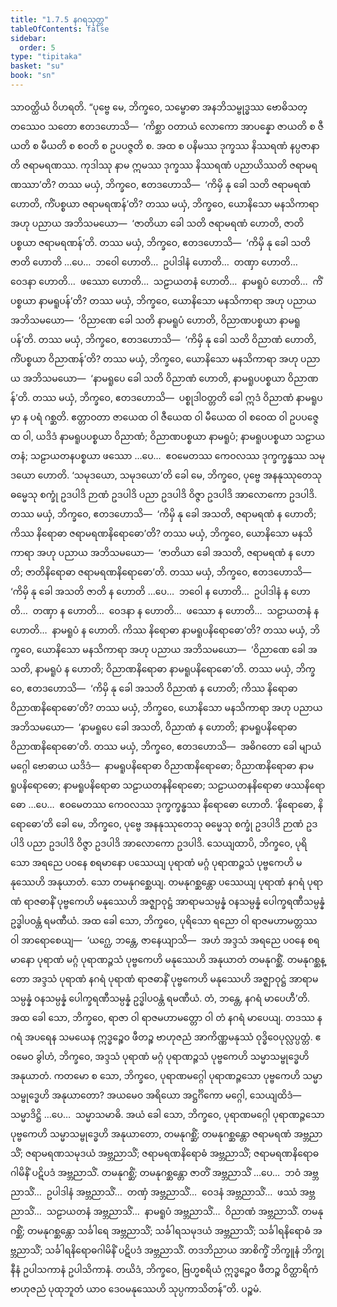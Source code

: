 ```yaml
---
title: "1.7.5 နဂရသုတ္တ"
tableOfContents: false
sidebar:
  order: 5
type: "tipitaka"
basket: "su"
book: "sn"
---
```



<DynamicBreadcrumb />

<Division number="65" book="sn" e="ch" v="18" p="289">

<Paragraph number="466" book="sn">
သာဝတ္ထိယံ ဝိဟရတိ. “ပုဗ္ဗေ မေ, ဘိက္ခဝေ, သမ္ဗောဓာ အနဘိသမ္ဗုဒ္ဓဿ ဗောဓိသတ္တဿေဝ သတော ဧတဒဟောသိ—  ‘ကိစ္ဆာ ဝတာယံ လောကော အာပန္နော ဇာယတိ စ ဇီယတိ စ မီယတိ စ စဝတိ စ ဥပပဇ္ဇတိ စ. အထ စ ပနိမဿ ဒုက္ခဿ နိဿရဏံ နပ္ပဇာနာတိ ဇရာမရဏဿ. ကုဒါဿု နာမ ဣမဿ ဒုက္ခဿ နိဿရဏံ ပညာယိဿတိ ဇရာမရဏဿာ’တိ? တဿ မယှံ, ဘိက္ခဝေ, ဧတဒဟောသိ—  ‘ကိမှိ နု ခေါ သတိ ဇရာမရဏံ ဟောတိ, ကိံပစ္စယာ ဇရာမရဏန်’တိ? တဿ မယှံ, ဘိက္ခဝေ, ယောနိသော မနသိကာရာ အဟု ပညာယ အဘိသမယော—  ‘ဇာတိယာ ခေါ သတိ ဇရာမရဏံ ဟောတိ, ဇာတိပစ္စယာ ဇရာမရဏန်’တိ.
</Paragraph>

<Paragraph number="467" book="sn">
တဿ မယှံ, ဘိက္ခဝေ, ဧတဒဟောသိ—  ‘ကိမှိ နု ခေါ သတိ ဇာတိ ဟောတိ …ပေ…  ဘဝေါ ဟောတိ…  ဥပါဒါနံ ဟောတိ…  တဏှာ ဟောတိ…  ဝေဒနာ ဟောတိ…  ဖဿော ဟောတိ…  သဠာယတနံ ဟောတိ…  နာမရူပံ ဟောတိ…  ကိံပစ္စယာ နာမရူပန်’တိ? တဿ မယှံ, ဘိက္ခဝေ, ယောနိသော မနသိကာရာ အဟု ပညာယ အဘိသမယော—  ‘ဝိညာဏေ ခေါ သတိ နာမရူပံ ဟောတိ, ဝိညာဏပစ္စယာ နာမရူပန်’တိ. တဿ မယှံ, ဘိက္ခဝေ, ဧတဒဟောသိ—  ‘ကိမှိ နု ခေါ သတိ ဝိညာဏံ ဟောတိ, ကိံပစ္စယာ ဝိညာဏန်’တိ? တဿ မယှံ, ဘိက္ခဝေ, ယောနိသော မနသိကာရာ အဟု ပညာယ အဘိသမယော—  ‘နာမရူပေ ခေါ သတိ ဝိညာဏံ ဟောတိ, နာမရူပပစ္စယာ ဝိညာဏန်’တိ.
</Paragraph>

<Paragraph number="468" book="sn">
တဿ မယှံ, ဘိက္ခဝေ, ဧတဒဟောသိ—  ပစ္စုဒါဝတ္တတိ ခေါ ဣဒံ ဝိညာဏံ နာမရူပမှာ န ပရံ ဂစ္ဆတိ. ဧတ္တာဝတာ ဇာယေထ ဝါ ဇီယေထ ဝါ မီယေထ ဝါ စဝေထ ဝါ ဥပပဇ္ဇေထ ဝါ, ယဒိဒံ နာမရူပပစ္စယာ ဝိညာဏံ; ဝိညာဏပစ္စယာ နာမရူပံ; နာမရူပပစ္စယာ သဠာယတနံ; သဠာယတနပစ္စယာ ဖဿော …ပေ…  ဧဝမေတဿ ကေဝလဿ ဒုက္ခက္ခန္ဓဿ သမုဒယော ဟောတိ. ‘သမုဒယော, သမုဒယော’တိ ခေါ မေ, ဘိက္ခဝေ, ပုဗ္ဗေ အနနုဿုတေသု ဓမ္မေသု စက္ခုံ ဥဒပါဒိ ဉာဏံ ဥဒပါဒိ ပညာ ဥဒပါဒိ ဝိဇ္ဇာ ဥဒပါဒိ အာလောကော ဥဒပါဒိ.
</Paragraph>

<Paragraph number="469" book="sn">
တဿ မယှံ, ဘိက္ခဝေ, ဧတဒဟောသိ—  ‘ကိမှိ နု ခေါ အသတိ, ဇရာမရဏံ န ဟောတိ; ကိဿ နိရောဓာ ဇရာမရဏနိရောဓော’တိ? တဿ မယှံ, ဘိက္ခဝေ, ယောနိသော မနသိကာရာ အဟု ပညာယ အဘိသမယော—  ‘ဇာတိယာ ခေါ အသတိ, ဇရာမရဏံ န ဟောတိ; ဇာတိနိရောဓာ ဇရာမရဏနိရောဓော’တိ. တဿ မယှံ, ဘိက္ခဝေ, ဧတဒဟောသိ—  ‘ကိမှိ နု ခေါ အသတိ ဇာတိ န ဟောတိ …ပေ…  ဘဝေါ န ဟောတိ…  ဥပါဒါနံ န ဟောတိ…  တဏှာ န ဟောတိ…  ဝေဒနာ န ဟောတိ…  ဖဿော န ဟောတိ…  သဠာယတနံ န ဟောတိ…  နာမရူပံ န ဟောတိ. ကိဿ နိရောဓာ နာမရူပနိရောဓော’တိ? တဿ မယှံ, ဘိက္ခဝေ, ယောနိသော မနသိကာရာ အဟု ပညာယ အဘိသမယော—  ‘ဝိညာဏေ ခေါ အသတိ, နာမရူပံ န ဟောတိ; ဝိညာဏနိရောဓာ နာမရူပနိရောဓော’တိ.
</Paragraph>

<Paragraph number="470" book="sn">
တဿ မယှံ, ဘိက္ခဝေ, ဧတဒဟောသိ—  ‘ကိမှိ နု ခေါ အသတိ ဝိညာဏံ န ဟောတိ; ကိဿ နိရောဓာ ဝိညာဏနိရောဓော’တိ? တဿ မယှံ, ဘိက္ခဝေ, ယောနိသော မနသိကာရာ အဟု ပညာယ အဘိသမယော—  ‘နာမရူပေ ခေါ အသတိ, ဝိညာဏံ န ဟောတိ; နာမရူပနိရောဓာ ဝိညာဏနိရောဓော’တိ.
</Paragraph>

<Paragraph number="471" book="sn">
တဿ မယှံ, ဘိက္ခဝေ, ဧတဒဟောသိ—  အဓိဂတော ခေါ မျာယံ မဂ္ဂေါ ဗောဓာယ ယဒိဒံ—  နာမရူပနိရောဓာ ဝိညာဏနိရောဓော; ဝိညာဏနိရောဓာ နာမရူပနိရောဓော; နာမရူပနိရောဓာ သဠာယတနနိရောဓော; သဠာယတနနိရောဓာ ဖဿနိရောဓော …ပေ…  ဧဝမေတဿ ကေဝလဿ ဒုက္ခက္ခန္ဓဿ နိရောဓော ဟောတိ. ‘နိရောဓော, နိရောဓော’တိ ခေါ မေ, ဘိက္ခဝေ, ပုဗ္ဗေ အနနုဿုတေသု ဓမ္မေသု စက္ခုံ ဥဒပါဒိ ဉာဏံ ဥဒပါဒိ ပညာ ဥဒပါဒိ ဝိဇ္ဇာ ဥဒပါဒိ အာလောကော ဥဒပါဒိ.
</Paragraph>

<Paragraph number="472" book="sn">
သေယျထာပိ, ဘိက္ခဝေ, ပုရိသော အရညေ ပဝနေ စရမာနော ပဿေယျ ပုရာဏံ မဂ္ဂံ ပုရာဏဉ္ဇသံ ပုဗ္ဗကေဟိ မနုဿေဟိ အနုယာတံ. သော တမနုဂစ္ဆေယျ. တမနုဂစ္ဆန္တော ပဿေယျ ပုရာဏံ နဂရံ ပုရာဏံ ရာဇဓာနိံ ပုဗ္ဗကေဟိ မနုဿေဟိ အဇ္ဈာဝုဋ္ဌံ အာရာမသမ္ပန္နံ ဝနသမ္ပန္နံ ပေါက္ခရဏီသမ္ပန္နံ ဥဒ္ဓါပဝန္တံ ရမဏီယံ. အထ ခေါ သော, ဘိက္ခဝေ, ပုရိသော ရညော ဝါ ရာဇမဟာမတ္တဿ ဝါ အာရောစေယျ—  ‘ယဂ္ဃေ, ဘန္တေ, ဇာနေယျာသိ—  အဟံ အဒ္ဒသံ အရညေ ပဝနေ စရမာနော ပုရာဏံ မဂ္ဂံ ပုရာဏဉ္ဇသံ ပုဗ္ဗကေဟိ မနုဿေဟိ အနုယာတံ တမနုဂစ္ဆိံ. တမနုဂစ္ဆန္တော အဒ္ဒသံ ပုရာဏံ နဂရံ ပုရာဏံ ရာဇဓာနိံ ပုဗ္ဗကေဟိ မနုဿေဟိ အဇ္ဈာဝုဋ္ဌံ အာရာမသမ္ပန္နံ ဝနသမ္ပန္နံ ပေါက္ခရဏီသမ္ပန္နံ ဥဒ္ဓါပဝန္တံ ရမဏီယံ. တံ, ဘန္တေ, နဂရံ မာပေဟီ’တိ. အထ ခေါ သော, ဘိက္ခဝေ, ရာဇာ ဝါ ရာဇမဟာမတ္တော ဝါ တံ နဂရံ မာပေယျ. တဒဿ နဂရံ အပရေန သမယေန ဣဒ္ဓဉ္စေဝ ဖီတဉ္စ ဗာဟုဇညံ အာကိဏ္ဏမနုဿံ ဝုဒ္ဓိဝေပုလ္လပ္ပတ္တံ. ဧဝမေဝ ခွါဟံ, ဘိက္ခဝေ, အဒ္ဒသံ ပုရာဏံ မဂ္ဂံ ပုရာဏဉ္ဇသံ ပုဗ္ဗကေဟိ သမ္မာသမ္ဗုဒ္ဓေဟိ အနုယာတံ.
</Paragraph>

<Paragraph number="473" book="sn">
ကတမော စ သော, ဘိက္ခဝေ, ပုရာဏမဂ္ဂေါ ပုရာဏဉ္ဇသော ပုဗ္ဗကေဟိ သမ္မာသမ္ဗုဒ္ဓေဟိ အနုယာတော? အယမေဝ အရိယော အဋ္ဌင်္ဂိကော မဂ္ဂေါ, သေယျထိဒံ—  သမ္မာဒိဋ္ဌိ …ပေ…  သမ္မာသမာဓိ. အယံ ခေါ သော, ဘိက္ခဝေ, ပုရာဏမဂ္ဂေါ ပုရာဏဉ္ဇသော ပုဗ္ဗကေဟိ သမ္မာသမ္ဗုဒ္ဓေဟိ အနုယာတော, တမနုဂစ္ဆိံ; တမနုဂစ္ဆန္တော ဇရာမရဏံ အဗ္ဘညာသိံ; ဇရာမရဏသမုဒယံ အဗ္ဘညာသိံ; ဇရာမရဏနိရောဓံ အဗ္ဘညာသိံ; ဇရာမရဏနိရောဓဂါမိနိံ ပဋိပဒံ အဗ္ဘညာသိံ. တမနုဂစ္ဆိံ; တမနုဂစ္ဆန္တော ဇာတိံ အဗ္ဘညာသိံ …ပေ…  ဘဝံ အဗ္ဘညာသိံ…  ဥပါဒါနံ အဗ္ဘညာသိံ…  တဏှံ အဗ္ဘညာသိံ…  ဝေဒနံ အဗ္ဘညာသိံ…  ဖဿံ အဗ္ဘညာသိံ…  သဠာယတနံ အဗ္ဘညာသိံ…  နာမရူပံ အဗ္ဘညာသိံ…  ဝိညာဏံ အဗ္ဘညာသိံ. တမနုဂစ္ဆိံ; တမနုဂစ္ဆန္တော သင်္ခါရေ အဗ္ဘညာသိံ; သင်္ခါရသမုဒယံ အဗ္ဘညာသိံ; သင်္ခါရနိရောဓံ အဗ္ဘညာသိံ; သင်္ခါရနိရောဓဂါမိနိံ ပဋိပဒံ အဗ္ဘညာသိံ. တဒဘိညာယ အာစိက္ခိံ ဘိက္ခူနံ ဘိက္ခုနီနံ ဥပါသကာနံ ဥပါသိကာနံ. တယိဒံ, ဘိက္ခဝေ, ဗြဟ္မစရိယံ ဣဒ္ဓဉ္စေဝ ဖီတဉ္စ ဝိတ္ထာရိကံ ဗာဟုဇညံ ပုထုဘူတံ ယာဝ ဒေဝမနုဿေဟိ သုပ္ပကာသိတန်”တိ.

</Paragraph>
</Division>

<Paragraph number="474" type="center" book="sn">
ပဉ္စမံ.
</Paragraph>